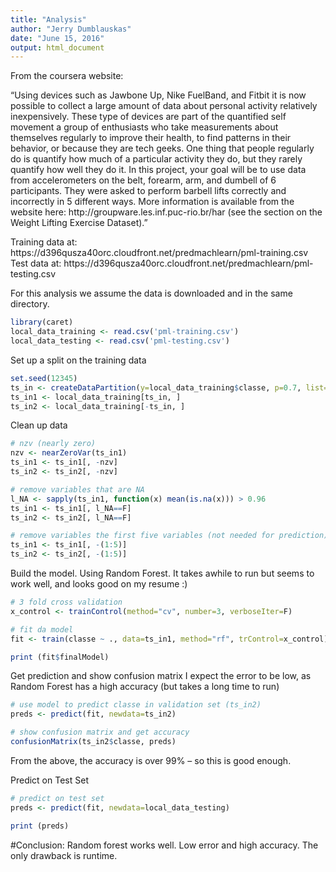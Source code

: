 ```yaml
---
title: "Analysis"
author: "Jerry Dumblauskas"
date: "June 15, 2016"
output: html_document
---
```


From the coursera website:

"Using devices such as Jawbone Up, Nike FuelBand, and Fitbit it is now possible to collect a large amount of data about personal activity relatively inexpensively. These type of devices are part of the quantified self movement a group of enthusiasts who take measurements about themselves regularly to improve their health, to find patterns in their behavior, or because they are tech geeks. One thing that people regularly do is quantify how much of a particular activity they do, but they rarely quantify how well they do it. In this project, your goal will be to use data from accelerometers on the belt, forearm, arm, and dumbell of 6 participants. They were asked to perform barbell lifts correctly and incorrectly in 5 different ways. More information is available from the website here: http://groupware.les.inf.puc-rio.br/har (see the section on the Weight Lifting Exercise Dataset)."


Training data at:
https://d396qusza40orc.cloudfront.net/predmachlearn/pml-training.csv
Test data at:
https://d396qusza40orc.cloudfront.net/predmachlearn/pml-testing.csv

For this analysis we assume the data is downloaded and in the same directory.


```r
library(caret)
local_data_training <- read.csv('pml-training.csv')
local_data_testing <- read.csv('pml-testing.csv')
```

Set up a split on the training data
```r
set.seed(12345)
ts_in <- createDataPartition(y=local_data_training$classe, p=0.7, list=F)
ts_in1 <- local_data_training[ts_in, ]
ts_in2 <- local_data_training[-ts_in, ]

```

Clean up data
```r
# nzv (nearly zero)
nzv <- nearZeroVar(ts_in1)
ts_in1 <- ts_in1[, -nzv]
ts_in2 <- ts_in2[, -nzv]

# remove variables that are NA
l_NA <- sapply(ts_in1, function(x) mean(is.na(x))) > 0.96
ts_in1 <- ts_in1[, l_NA==F]
ts_in2 <- ts_in2[, l_NA==F]

# remove variables the first five variables (not needed for prediction)
ts_in1 <- ts_in1[, -(1:5)]
ts_in2 <- ts_in2[, -(1:5)]
```

Build the model.  Using Random Forest.  It takes awhile to run but seems to work well, and looks good on my resume :)
```r
# 3 fold cross validation
x_control <- trainControl(method="cv", number=3, verboseIter=F)

# fit da model
fit <- train(classe ~ ., data=ts_in1, method="rf", trControl=x_control)

print (fit$finalModel)
```

Get prediction and show confusion matrix
I expect the error to be low, as Random Forest has a high accuracy (but takes a long time to run)
```r
# use model to predict classe in validation set (ts_in2)
preds <- predict(fit, newdata=ts_in2)

# show confusion matrix and get accuracy
confusionMatrix(ts_in2$classe, preds)

```
From the above, the accuracy is over 99% -- so this is good enough.

Predict on Test Set

```r
# predict on test set
preds <- predict(fit, newdata=local_data_testing)

print (preds)
```

#Conclusion:
Random forest works well.  Low error and high accuracy.  The only drawback is runtime.